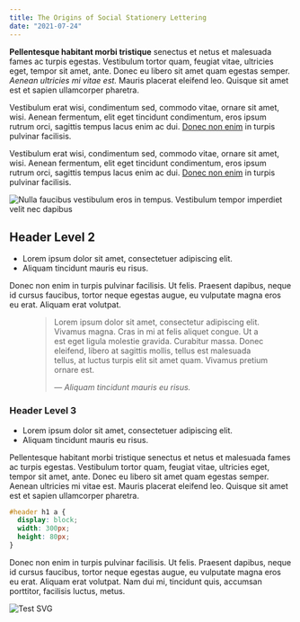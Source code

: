 ```yaml
---
title: The Origins of Social Stationery Lettering
date: "2021-07-24"
---
```


**Pellentesque habitant morbi tristique** senectus et netus et malesuada fames ac turpis egestas. Vestibulum tortor quam, feugiat vitae, ultricies eget, tempor sit amet, ante. Donec eu libero sit amet quam egestas semper. *Aenean ultricies mi vitae est.* Mauris placerat eleifend leo. Quisque sit amet est et sapien ullamcorper pharetra. 

Vestibulum erat wisi, condimentum sed, commodo vitae, ornare sit amet, wisi. Aenean fermentum, elit eget tincidunt condimentum, eros ipsum rutrum orci, sagittis tempus lacus enim ac dui.  [Donec non enim](#) in turpis pulvinar facilisis.

Vestibulum erat wisi, condimentum sed, commodo vitae, ornare sit amet, wisi. Aenean fermentum, elit eget tincidunt condimentum, eros ipsum rutrum orci, sagittis tempus lacus enim ac dui.  [Donec non enim](#) in turpis pulvinar facilisis.

![Nulla faucibus vestibulum eros in tempus. Vestibulum tempor imperdiet velit nec dapibus](/media/image-3.jpg)

## Header Level 2

+ Lorem ipsum dolor sit amet, consectetuer adipiscing elit.
+ Aliquam tincidunt mauris eu risus.

Donec non enim in turpis pulvinar facilisis. Ut felis. Praesent dapibus, neque id cursus faucibus, tortor neque egestas augue, eu vulputate magna eros eu erat. Aliquam erat volutpat. 

<figure>
	<blockquote>
		<p>Lorem ipsum dolor sit amet, consectetur adipiscing elit. Vivamus magna. Cras in mi at felis aliquet congue. Ut a est eget ligula molestie gravida. Curabitur massa. Donec eleifend, libero at sagittis mollis, tellus est malesuada tellus, at luctus turpis elit sit amet quam. Vivamus pretium ornare est.</p>
		<footer>
			<cite>— Aliquam tincidunt mauris eu risus.</cite>
		</footer>
	</blockquote>
</figure>

### Header Level 3

+ Lorem ipsum dolor sit amet, consectetuer adipiscing elit.
+ Aliquam tincidunt mauris eu risus.

Pellentesque habitant morbi tristique senectus et netus et malesuada fames ac turpis egestas. Vestibulum tortor quam, feugiat vitae, ultricies eget, tempor sit amet, ante. Donec eu libero sit amet quam egestas semper. Aenean ultricies mi vitae est. Mauris placerat eleifend leo. Quisque sit amet est et sapien ullamcorper pharetra.

```css
#header h1 a {
  display: block;
  width: 300px;
  height: 80px;
}
```

Donec non enim in turpis pulvinar facilisis. Ut felis. Praesent dapibus, neque id cursus faucibus, tortor neque egestas augue, eu vulputate magna eros eu erat. Aliquam erat volutpat. Nam dui mi, tincidunt quis, accumsan porttitor, facilisis luctus, metus.

![Test SVG](/media/cpu.svg)
